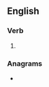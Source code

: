 ==English==

===Verb===
{{head|en|verb form}}

# {{en-third-person singular of|twiddle}}

===Anagrams===
* {{l|en|widdlest}}